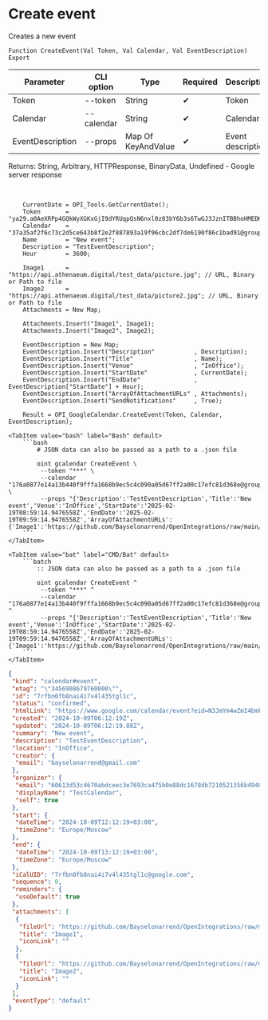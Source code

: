 ﻿---
sidebar_position: 4
---


# Create event
 Creates a new event



`Function CreateEvent(Val Token, Val Calendar, Val EventDescription) Export`

  | Parameter | CLI option | Type | Required | Description |
  |-|-|-|-|-|
  | Token | --token | String | &#x2714; | Token |
  | Calendar | --calendar | String | &#x2714; | Calendar ID |
  | EventDescription | --props | Map Of KeyAndValue | &#x2714; | Event description |

  
  Returns:  String, Arbitrary, HTTPResponse, BinaryData, Undefined - Google server response

<br/>




```bsl title="1C:Enterprise/OneScript code example"
    CurrentDate = OPI_Tools.GetCurrentDate();
    Token       = "ya29.a0AeXRPp4GQkWyXGKxGjI9dYRUqpQsN6nxl0z83bY6b3s6TwGJ3JznITBBhoHMEDHPF6sCDeNnyAAykBPLfqweLCigrMVX4FL8vcelNFAex...";
    Calendar    = "37a35af2f6c73c2d5ce643b8f2e2f887893a19f96cbc2df7de6190f86c1bad91@group.calendar.google.com";
    Name        = "New event";
    Description = "TestEventDescription";
    Hour        = 3600;

    Image1      = "https://api.athenaeum.digital/test_data/picture.jpg"; // URL, Binary or Path to file
    Image2      = "https://api.athenaeum.digital/test_data/picture2.jpg"; // URL, Binary or Path to file
    Attachments = New Map;

    Attachments.Insert("Image1", Image1);
    Attachments.Insert("Image2", Image2);

    EventDescription = New Map;
    EventDescription.Insert("Description"           , Description);
    EventDescription.Insert("Title"                 , Name);
    EventDescription.Insert("Venue"                 , "InOffice");
    EventDescription.Insert("StartDate"             , CurrentDate);
    EventDescription.Insert("EndDate"               , EventDescription["StartDate"] + Hour);
    EventDescription.Insert("ArrayOfAttachmentURLs" , Attachments);
    EventDescription.Insert("SendNotifications"     , True);

    Result = OPI_GoogleCalendar.CreateEvent(Token, Calendar, EventDescription);
```
 

 <Tabs>
  
    <TabItem value="bash" label="Bash" default>
        ```bash
            # JSON data can also be passed as a path to a .json file
            
            oint gcalendar CreateEvent \
             --token "***" \
             --calendar "176a0877e14a13b440f9fffa1668b9ec5c4c090a05d67ff2a00c17efc81d368e@group.calendar.google.com" \
             --props "{'Description':'TestEventDescription','Title':'New event','Venue':'InOffice','StartDate':'2025-02-19T08:59:14.9476558Z','EndDate':'2025-02-19T09:59:14.9476558Z','ArrayOfAttachmentURLs':{'Image1':'https://github.com/Bayselonarrend/OpenIntegrations/raw/main/service/test_data/picture.jpg','Image2':'https://github.com/Bayselonarrend/OpenIntegrations/raw/main/service/test_data/picture2.jpg'},'SendNotifications':true}"
        ```
    </TabItem>
  
    <TabItem value="bat" label="CMD/Bat" default>
        ```batch
            :: JSON data can also be passed as a path to a .json file
            
            oint gcalendar CreateEvent ^
             --token "***" ^
             --calendar "176a0877e14a13b440f9fffa1668b9ec5c4c090a05d67ff2a00c17efc81d368e@group.calendar.google.com" ^
             --props "{'Description':'TestEventDescription','Title':'New event','Venue':'InOffice','StartDate':'2025-02-19T08:59:14.9476558Z','EndDate':'2025-02-19T09:59:14.9476558Z','ArrayOfAttachmentURLs':{'Image1':'https://github.com/Bayselonarrend/OpenIntegrations/raw/main/service/test_data/picture.jpg','Image2':'https://github.com/Bayselonarrend/OpenIntegrations/raw/main/service/test_data/picture2.jpg'},'SendNotifications':true}"
        ```
    </TabItem>
</Tabs>


```json title="Result"
{
 "kind": "calendar#event",
 "etag": "\"3456908679760000\"",
 "id": "7rfbn0fb8nai4i7v4l435tgl1c",
 "status": "confirmed",
 "htmlLink": "https://www.google.com/calendar/event?eid=N3JmYm4wZmI4bmFpNGk3djRsNDM1dGdsMWMgNjA2MTNkNTNjNDY3MGFiZGNlZWMzZTc2OTNjYTQ3NWIwZTg4ZGMxNjc4ZGI3MjEwNTIxMzU2YjQ5NDBhNjE0OEBn",
 "created": "2024-10-09T06:12:19Z",
 "updated": "2024-10-09T06:12:19.88Z",
 "summary": "New event",
 "description": "TestEventDescription",
 "location": "InOffice",
 "creator": {
  "email": "bayselonarrend@gmail.com"
 },
 "organizer": {
  "email": "60613d53c4670abdceec3e7693ca475b0e88dc1678db7210521356b4940a6148@group.calendar.google.com",
  "displayName": "TestCalendar",
  "self": true
 },
 "start": {
  "dateTime": "2024-10-09T12:12:19+03:00",
  "timeZone": "Europe/Moscow"
 },
 "end": {
  "dateTime": "2024-10-09T13:12:19+03:00",
  "timeZone": "Europe/Moscow"
 },
 "iCalUID": "7rfbn0fb8nai4i7v4l435tgl1c@google.com",
 "sequence": 0,
 "reminders": {
  "useDefault": true
 },
 "attachments": [
  {
   "fileUrl": "https://github.com/Bayselonarrend/OpenIntegrations/raw/main/service/test_data/picture.jpg",
   "title": "Image1",
   "iconLink": ""
  },
  {
   "fileUrl": "https://github.com/Bayselonarrend/OpenIntegrations/raw/main/service/test_data/picture2.jpg",
   "title": "Image2",
   "iconLink": ""
  }
 ],
 "eventType": "default"
}
```
